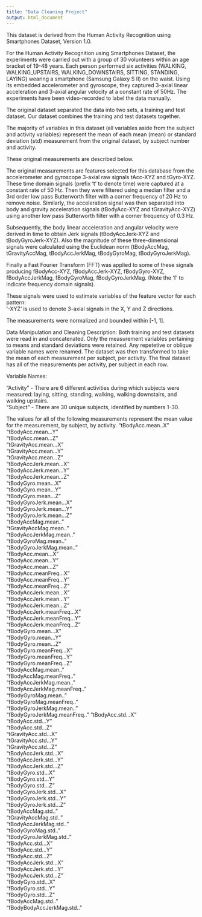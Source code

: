 ```yaml
---
title: "Data Cleaning Project"
output: html_document
---
```


This dataset is derived from the Human Activity Recognition using Smartphones Dataset, Version 1.0. 

For the Human Activity Recognition using Smartphones Dataset, the experiments were carried out with a group of 30 volunteers within an age bracket of 19-48 years. Each person performed six activities (WALKING, WALKING_UPSTAIRS, WALKING_DOWNSTAIRS, SITTING, STANDING, LAYING) wearing a smartphone (Samsung Galaxy S II) on the waist. Using its embedded accelerometer and gyroscope, they captured 3-axial linear acceleration and 3-axial angular velocity at a constant rate of 50Hz. The experiments have been video-recorded to label the data manually. 

The original dataset separated the data into two sets, a training and test dataset. Our dataset combines the training and test datasets together. 

The majority of variables in this dataset (all variables aside from the subject and activity variables) represent the mean of each mean (mean) or standard deviation (std) measurement from the original dataset, by subject number and activity. 

These original measurements are described below.

The original measurements are features selected for this database from the accelerometer and gyroscope 3-axial raw signals tAcc-XYZ and tGyro-XYZ. These time domain signals (prefix 't' to denote time) were captured at a constant rate of 50 Hz. Then they were filtered using a median filter and a 3rd order low pass Butterworth filter with a corner frequency of 20 Hz to remove noise. Similarly, the acceleration signal was then separated into body and gravity acceleration signals (tBodyAcc-XYZ and tGravityAcc-XYZ) using another low pass Butterworth filter with a corner frequency of 0.3 Hz. 

Subsequently, the body linear acceleration and angular velocity were derived in time to obtain Jerk signals (tBodyAccJerk-XYZ and tBodyGyroJerk-XYZ). Also the magnitude of these three-dimensional signals were calculated using the Euclidean norm (tBodyAccMag, tGravityAccMag, tBodyAccJerkMag, tBodyGyroMag, tBodyGyroJerkMag). 

Finally a Fast Fourier Transform (FFT) was applied to some of these signals producing fBodyAcc-XYZ, fBodyAccJerk-XYZ, fBodyGyro-XYZ, fBodyAccJerkMag, fBodyGyroMag, fBodyGyroJerkMag. (Note the 'f' to indicate frequency domain signals). 

These signals were used to estimate variables of the feature vector for each pattern:  
'-XYZ' is used to denote 3-axial signals in the X, Y and Z directions.

The measurements were normalized and bounded within [-1, 1]. 

Data Manipulation and Cleaning Description:
Both training and test datasets were read in and concatenated. Only the measurement variables pertaining to means and standard deviations were retained. Any repetetive or oblique variable names were renamed. The dataset was then transformed to take the mean of each measurement per subject, per activity. The final dataset has all of the measurements per activity, per subject in each row. 


Variable Names:

"Activity" - There are 6 different activities during which subjects were measured: laying, sitting, standing, walking, walking downstairs, and walking upstairs.      
"Subject" - There are 30 unique subjects, identified by numbers 1-30.

The values for all of the following measurements represent the mean value for the measurement, by subject, by activity.
“tBodyAcc.mean..X”
"tBodyAcc.mean...Y"          
"tBodyAcc.mean...Z"           
"tGravityAcc.mean...X"        
"tGravityAcc.mean...Y"       
"tGravityAcc.mean...Z"        
"tBodyAccJerk.mean...X"      
"tBodyAccJerk.mean...Y"      
"tBodyAccJerk.mean...Z"       
"tBodyGyro.mean...X"          
"tBodyGyro.mean...Y"         
"tBodyGyro.mean...Z"         
"tBodyGyroJerk.mean...X"      
"tBodyGyroJerk.mean...Y"     
"tBodyGyroJerk.mean...Z"      
"tBodyAccMag.mean.."          
"tGravityAccMag.mean.."      
"tBodyAccJerkMag.mean.."      
"tBodyGyroMag.mean.."         
"tBodyGyroJerkMag.mean.."    
"fBodyAcc.mean...X"           
"fBodyAcc.mean...Y"           
"fBodyAcc.mean...Z"          
"fBodyAcc.meanFreq...X"      
"fBodyAcc.meanFreq...Y"       
"fBodyAcc.meanFreq...Z"      
"fBodyAccJerk.mean...X"       
"fBodyAccJerk.mean...Y"       
"fBodyAccJerk.mean...Z"      
"fBodyAccJerk.meanFreq...X"  
"fBodyAccJerk.meanFreq...Y"  
"fBodyAccJerk.meanFreq...Z"  
"fBodyGyro.mean...X"          
"fBodyGyro.mean...Y"          
"fBodyGyro.mean...Z"         
"fBodyGyro.meanFreq...X"      
"fBodyGyro.meanFreq...Y"      
"fBodyGyro.meanFreq...Z"     
"fBodyAccMag.mean.."          
"fBodyAccMag.meanFreq.."      
"fBodyAccJerkMag.mean.."     
"fBodyAccJerkMag.meanFreq.."  
"fBodyGyroMag.mean.."         
"fBodyGyroMag.meanFreq.."    
"fBodyGyroJerkMag.mean.."     
"fBodyGyroJerkMag.meanFreq.." 
"tBodyAcc.std...X"           
"tBodyAcc.std...Y"            
"tBodyAcc.std...Z"            
"tGravityAcc.std...X"        
"tGravityAcc.std...Y"         
"tGravityAcc.std...Z"         
"tBodyAccJerk.std...X"       
"tBodyAccJerk.std...Y"        
"tBodyAccJerk.std...Z"        
"tBodyGyro.std...X"          
"tBodyGyro.std...Y"           
"tBodyGyro.std...Z"           
"tBodyGyroJerk.std...X"      
"tBodyGyroJerk.std...Y"       
"tBodyGyroJerk.std...Z"       
"tBodyAccMag.std.."          
"tGravityAccMag.std.."        
"tBodyAccJerkMag.std.."       
"tBodyGyroMag.std.."         
"tBodyGyroJerkMag.std.."      
"fBodyAcc.std...X"           
"fBodyAcc.std...Y"           
"fBodyAcc.std...Z"            
"fBodyAccJerk.std...X"        
"fBodyAccJerk.std...Y"       
"fBodyAccJerk.std...Z"        
"fBodyGyro.std...X"           
"fBodyGyro.std...Y"          
"fBodyGyro.std...Z"           
"fBodyAccMag.std.."           
"fBodyBodyAccJerkMag.std.."